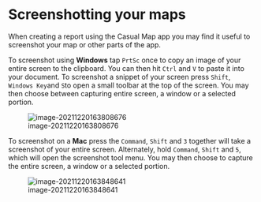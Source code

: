 # Screenshotting your maps

When creating a report using the Casual Map app you may find it useful to screenshot your map or other parts of the app. 

To screenshot using **Windows** tap `PrtSc` once to copy an image of your entire screen to the clipboard. You can then hit `Ctrl` and `V` to paste it into your document. To screenshot a snippet of your screen press `Shift`, `Windows Key`and `S`to open a small toolbar at the top of the screen. You may then choose between capturing entire screen, a window or a selected portion.

![image-20211220163808676](_assets/image-20211220163808676.png)

To screenshot on a **Mac** press the `Command`, `Shift` and `3` together will take a screenshot of your entire screen. Alternately, hold `Command `, `Shift` and `5`, which will open the screenshot tool menu. You may then choose to capture the entire screen, a window or a selected portion.

![image-20211220163848641](_assets/image-20211220163848641.png)
